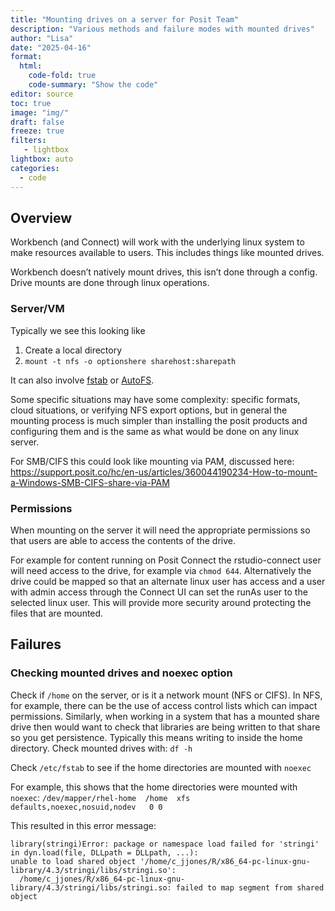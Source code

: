 ```yaml
---
title: "Mounting drives on a server for Posit Team"
description: "Various methods and failure modes with mounted drives"
author: "Lisa"
date: "2025-04-16"
format:
  html:
    code-fold: true
    code-summary: "Show the code"
editor: source
toc: true
image: "img/"
draft: false
freeze: true
filters:
   - lightbox
lightbox: auto
categories:
  - code
---
```


## Overview

Workbench (and Connect) will work with the underlying linux system to make resources available to users. This includes things like mounted drives. 

Workbench doesn't natively mount drives, this isn't done through a config. Drive mounts are done through linux operations. 

### Server/VM

Typically we see this looking like 

1. Create a local directory 
2. `mount -t nfs -o optionshere sharehost:sharepath`

It can also involve [fstab](https://www.baeldung.com/linux/network-drive-etc-fstab) or [AutoFS](https://help.ubuntu.com/community/Autofs). 

Some specific situations may have some complexity: specific formats, cloud situations, or verifying NFS export options, but in general the mounting process is much simpler than installing the posit products and configuring them and is the same as what would be done on any linux server. 

For SMB/CIFS this could look like mounting via PAM, discussed here: <https://support.posit.co/hc/en-us/articles/360044190234-How-to-mount-a-Windows-SMB-CIFS-share-via-PAM>

### Permissions 

When mounting on the server it will need the appropriate permissions so that users are able to access the contents of the drive. 

For example for content running on Posit Connect the rstudio-connect user will need access to the drive, for example via `chmod 644`. Alternatively the drive could be mapped so that an alternate linux user has access and a user with admin access through the Connect UI can set the runAs user to the selected linux user. This will provide more security around protecting the files that are mounted. 

## Failures 

### Checking mounted drives and noexec option

Check if `/home` on the server, or is it a network mount (NFS or CIFS). In NFS, for example, there can be the use of access control lists which can impact permissions. Similarly, when working in a system that has a mounted share drive then would want to check that libraries are being written to that share so you get persistence. Typically this means writing to inside the home directory. Check mounted drives with: `df -h`

Check `/etc/fstab` to see if the home directories are mounted with `noexec`

For example, this shows that the home directories were mounted with `noexec`: `/dev/mapper/rhel-home  /home  xfs    defaults,noexec,nosuid,nodev   0 0`

This resulted in this error message:

```         
library(stringi)Error: package or namespace load failed for 'stringi' in dyn.load(file, DLLpath = DLLpath, ...):
unable to load shared object '/home/c_jjones/R/x86_64-pc-linux-gnu-library/4.3/stringi/libs/stringi.so':
  /home/c_jjones/R/x86_64-pc-linux-gnu-library/4.3/stringi/libs/stringi.so: failed to map segment from shared object
```


